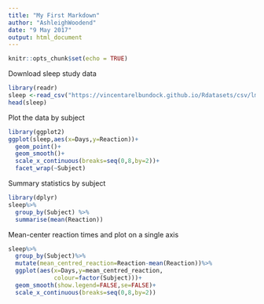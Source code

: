 ```yaml
---
title: "My First Markdown"
author: "AshleighWoodend"
date: "9 May 2017"
output: html_document
---
```


```r
knitr::opts_chunk$set(echo = TRUE)
```

Download sleep study data
```r
library(readr)
sleep <-read_csv("https://vincentarelbundock.github.io/Rdatasets/csv/lme4/sleepstudy.csv")
head(sleep)
```

Plot the data by subject
```r
library(ggplot2)
ggplot(sleep,aes(x=Days,y=Reaction))+
  geom_point()+
  geom_smooth()+
  scale_x_continuous(breaks=seq(0,8,by=2))+
  facet_wrap(~Subject)
```
Summary statistics by subject
```r
library(dplyr)
sleep%>%
  group_by(Subject) %>%
  summarise(mean(Reaction))
```
Mean-center reaction times and plot on a single axis
```r
sleep%>%
  group_by(Subject)%>%
  mutate(mean_centred_reaction=Reaction-mean(Reaction))%>%
  ggplot(aes(x=Days,y=mean_centred_reaction,
             colour=factor(Subject)))+
  geom_smooth(show.legend=FALSE,se=FALSE)+
  scale_x_continuous(breaks=seq(0,8,by=2))
```